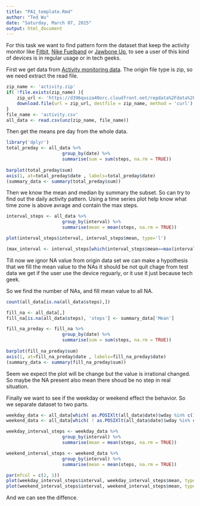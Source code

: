 ```yaml
---
title: "PA1_template.Rmd"
author: "Ted Wu"
date: "Saturday, March 07, 2015"
output: html_document
---
```


For this task we want to find pattern form the dataset that keep the activity monitor
like [Fitbit](http://www.fitbit.com/), [Nike Fuelband](http://www.nike.com/us/en_us/c/nikeplus-fuelband) or [Jawbone Up](https://jawbone.com/up), to see a user of this kind
of devices is in regular usage or in tech geeks.

First we get data from [Activity monitoring data](https://d396qusza40orc.cloudfront.net/repdata%2Fdata%2Factivity.zip).
The origin file type is zip, so we need extract the read file.


```r
zip_name <- 'activity.zip'
if( !file.exists(zip_name) ){
    zip_url <- 'https://d396qusza40orc.cloudfront.net/repdata%2Fdata%2Factivity.zip'
    download.file(url = zip_url, destfile = zip_name, method = 'curl')    
}
file_name <- 'activity.csv'
all_data <- read.csv(unz(zip_name, file_name))

```

Then get the means pre day from the whole data.

```r
library('dplyr')
total_preday <- all_data %>%
                     group_by(date) %>%
                     summarise(sum = sum(steps, na.rm = TRUE))
                     
barplot(total_preday$sum)
axis(1, at=total_preday$date , labels=total_preday$date)
(summary_data <- summary(total_preday$sum))
```

Then we know the mean and median by summary the subset.
So can try to find out the daily activity pattern. Using a time series plot help know what time zone is above avrage and contain the max steps.

```r
interval_steps <- all_data %>%
                     group_by(interval) %>%
                     summarise(mean = mean(steps, na.rm = TRUE))

plot(interval_steps$interval, interval_steps$mean, type='l')

(max_interval <- interval_steps[which(interval_steps$mean==max(interval_steps$mean)), ])

```

Till now we ignor NA value from origin data set we can make a hypothesis that we fill the mean value to the NAs it should be not quit chage from test data we get if the user use the device reguarly, or it use it just because tech geek.

So we find the number of NAs, and fill mean value to all NA.

```r
count(all_data[is.na(all_data$steps),])

fill_na <- all_data[,]
fill_na[is.na(all_data$steps), 'steps'] <- summary_data['Mean']

fill_na_preday <- fill_na %>%
                     group_by(date) %>%
                     summarise(sum = sum(steps, na.rm = TRUE))
                     
barplot(fill_na_preday$sum)
axis(1, at=fill_na_preday$date , labels=fill_na_preday$date)
(summary_data <- summary(fill_na_preday$sum))

```
 
Seem we expect the plot will be change but the value is irrational changed. So maybe the NA present also mean there shoud be no step in real situation.

Finally we want to see if the weekday or weekend effect the behavior. So we separate dataset to two parts.

```r
weekday_data <- all_data[which( as.POSIXlt(all_data$date)$wday %in% c(1:5) ),]
weekend_data <- all_data[which( ! as.POSIXlt(all_data$date)$wday %in% c(1:5) ),]

weekday_interval_steps <- weekday_data %>%
                     group_by(interval) %>%
                     summarise(mean = mean(steps, na.rm = TRUE))

weekend_interval_steps <- weekend_data %>%
                     group_by(interval) %>%
                     summarise(mean = mean(steps, na.rm = TRUE))

par(mfcol = c(2, 1))
plot(weekday_interval_steps$interval, weekday_interval_steps$mean, type='l', main = "Weekday")
plot(weekend_interval_steps$interval, weekend_interval_steps$mean, type='l', main = "Weekend")

```

And we can see the diffence.